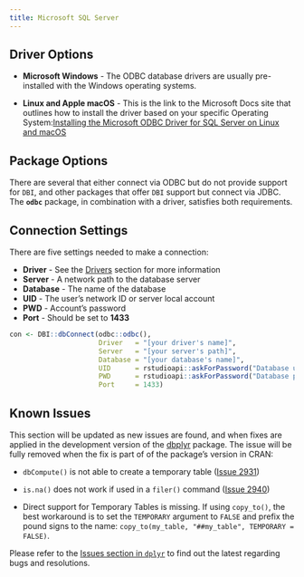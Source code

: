 ```yaml
---
title: Microsoft SQL Server
---
```


## Driver Options

- **Microsoft Windows**  - The ODBC database drivers are usually pre-installed with the Windows operating systems. 

- **Linux and Apple macOS** - This is the link to the Microsoft Docs site that outlines how to install the driver based on your specific Operating System:[Installing the Microsoft ODBC Driver for SQL Server on Linux and macOS](https://docs.microsoft.com/en-us/sql/connect/odbc/linux-mac/installing-the-microsoft-odbc-driver-for-sql-server) 

## Package Options

There are several that either connect via ODBC but do not provide support for `DBI`, and other packages that offer `DBI` support but connect via JDBC.  The **`odbc`** package, in combination with a driver, satisfies both requirements.

## Connection Settings

There are five settings needed to make a connection:

  - **Driver** - See the [Drivers](drivers) section for more information 
  - **Server** - A network path to the database server
  - **Database** - The name of the database
  - **UID** - The user's network ID or server local account
  - **PWD** - Account's password
  - **Port** - Should be set to **1433**

```r

con <- DBI::dbConnect(odbc::odbc(),
                      Driver   = "[your driver's name]",
                      Server   = "[your server's path]",
                      Database = "[your database's name]",
                      UID      = rstudioapi::askForPassword("Database user"),
                      PWD      = rstudioapi::askForPassword("Database password"),
                      Port     = 1433)

```

## Known Issues

This section will be updated as new issues are found, and when fixes are applied in the development version of the [dbplyr](https://github.com/tidyverse/dplyr) package.  The issue will be fully removed when the fix is part of of the package's version in CRAN:

- `dbCompute()` is not able to create a temporary table ([Issue 2931](https://github.com/tidyverse/dplyr/issues/2931))

- `is.na()` does not work if used in a `filer()` command ([Issue 2940](https://github.com/tidyverse/dplyr/issues/2940))

- Direct support for Temporary Tables is missing. If using `copy_to()`, the best workaround is to set the `TEMPORARY` argument to `FALSE` and prefix the pound signs to the name: `copy_to(my_table, "##my_table", TEMPORARY = FALSE)`.

Please refer to the [Issues section in `dplyr`](https://github.com/tidyverse/dplyr/issues/) to find out the latest regarding bugs and resolutions.



